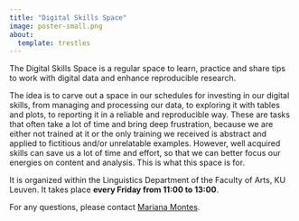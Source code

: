 ```yaml
---
title: "Digital Skills Space"
image: poster-small.png
about:
  template: trestles
---
```


The Digital Skills Space is a regular space to learn, practice and share tips to work with digital data and enhance reproducible research.

The idea is to carve out a space in our schedules for investing in our digital skills, from managing and processing our data, to exploring it with tables and plots, to reporting it in a reliable and reproducible way. These are tasks that often take a lot of time and bring deep frustration, because we are either not trained at it or the only training we received is abstract and applied to fictitious and/or unrelatable examples. However, well acquired skills can save us a lot of time and effort, so that we can better focus our energies on content and analysis. This is what this space is for.

It is organized within the Linguistics Department of the Faculty of Arts, KU Leuven. It takes place **every Friday from 11:00 to 13:00**.

For any questions, please contact [Mariana Montes](mailto:mariana.montes@kuleuven.be).

